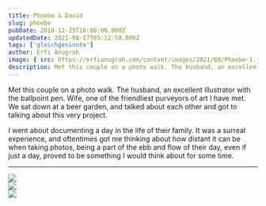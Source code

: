 ```yaml
---
title: Phoebe & David
slug: phoebe
pubDate: 2018-12-25T16:00:00.000Z
updatedDate: 2021-08-17T05:12:50.000Z
tags: ['gleichgesinnte']
author: Erfi Anugrah
image: { src: https://erfianugrah.com/content/images/2021/08/Phoebe-1.jpg, alt: phoebe-1 }
description: Met this couple on a photo walk. The husband, an excellent illustrator with the ballpoint pen. Wife, one of the friendliest purveyors of art I have met. We sat down at a beer garden, and talked about each other and got to talking about this very project.
---
```


Met this couple on a photo walk. The husband, an excellent illustrator with the ballpoint pen. Wife, one of the friendliest purveyors of art I have met. We sat down at a beer garden, and talked about each other and got to talking about this very project.

I went about documenting a day in the life of their family. It was a surreal experience, and oftentimes got me thinking about how distant it can be when taking photos, being a part of the ebb and flow of their day, even if just a day, proved to be something I would think about for some time.

---
<div class="grid grid-cols-1 sm:grid-cols-2 md:grid-cols-3 lg:grid-cols-4 gap-4">
    <div class="col-span-1">
        <a href ="https://erfianugrah.com/content/images/2021/08/Phoebe-1.jpg"  data-fslightbox="gallery">
            <img src="https://erfianugrah.com/content/images/2021/08/Phoebe-1.jpg" />
        </a>
    </div>
    <div class="col-span-1">
        <a href ="https://erfianugrah.com/content/images/2021/08/Phoebe-2.jpg"  data-fslightbox="gallery">
            <img src="https://erfianugrah.com/content/images/2021/08/Phoebe-2.jpg" />
        </a>
    </div>
    <div class="col-span-1">
        <a href ="https://erfianugrah.com/content/images/2021/08/Phoebe-3-1.jpg"  data-fslightbox="gallery">
            <img src="https://erfianugrah.com/content/images/2021/08/Phoebe-3-1.jpg" />
        </a>
    </div>
</div>